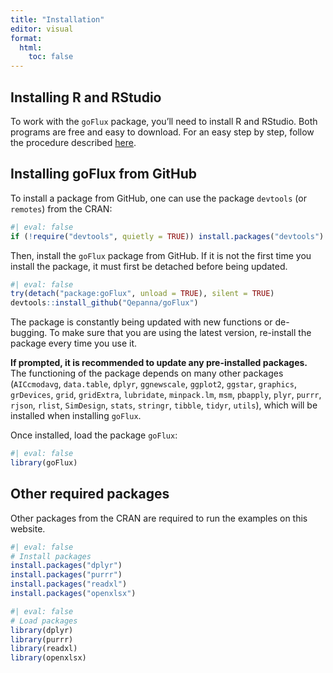 ```yaml
---
title: "Installation"
editor: visual
format:
  html:
    toc: false
---
```


## Installing R and RStudio

To work with the `goFlux` package, you'll need to install R and RStudio. Both programs are free and easy to download. For an easy step by step, follow the procedure described [here](https://rstudio-education.github.io/hopr/starting.html#using-r).

## Installing goFlux from GitHub {#sec-installgoflux}

To install a package from GitHub, one can use the package `devtools` (or `remotes`) from the CRAN:

```r
#| eval: false
if (!require("devtools", quietly = TRUE)) install.packages("devtools")
```

Then, install the `goFlux` package from GitHub. If it is not the first time you install the package, it must first be detached before being updated.

```r
#| eval: false
try(detach("package:goFlux", unload = TRUE), silent = TRUE)
devtools::install_github("Qepanna/goFlux")
```

::: callout-important
The package is constantly being updated with new functions or de-bugging. To make sure that you are using the latest version, re-install the package every time you use it.
:::

::: callout-warning
**If prompted, it is recommended to update any pre-installed packages.** The functioning of the package depends on many other packages (`AICcmodavg`, `data.table`, `dplyr`, `ggnewscale`, `ggplot2`, `ggstar`, `graphics`, `grDevices`, `grid`, `gridExtra`, `lubridate`, `minpack.lm`, `msm`, `pbapply`, `plyr`, `purrr`, `rjson`, `rlist`, `SimDesign`, `stats`, `stringr`, `tibble`, `tidyr`, `utils`), which will be installed when installing `goFlux`.
:::

Once installed, load the package `goFlux`:

```r
#| eval: false
library(goFlux)
```

## Other required packages {#sec-packages}

Other packages from the CRAN are required to run the examples on this website.

```r
#| eval: false
# Install packages
install.packages("dplyr")
install.packages("purrr")
install.packages("readxl")
install.packages("openxlsx")
```

```r
#| eval: false
# Load packages
library(dplyr)
library(purrr)
library(readxl)
library(openxlsx)
```
